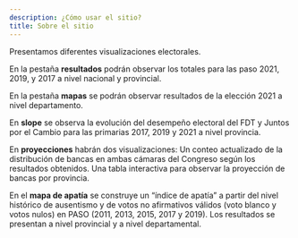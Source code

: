 ```yaml
---
description: ¿Cómo usar el sitio?
title: Sobre el sitio
---
```


Presentamos diferentes visualizaciones electorales.

En la pestaña **resultados** podrán observar los totales para las paso 2021, 2019, y 2017 a nivel nacional y provincial.

En la pestaña **mapas** se podrán observar resultados de la elección 2021 a nivel departamento.

En **slope** se observa la evolución del desempeño electoral del FDT y Juntos por el Cambio para las primarias 2017, 2019 y 2021 a nivel provincia.

En **proyecciones** habrán dos visualizaciones: Un conteo actualizado de la distribución de bancas en ambas cámaras del Congreso según los resultados obtenidos. Una tabla interactiva para observar la proyección de bancas por provincia.

En el **mapa de apatía** se construye un “índice de apatía” a partir del nivel histórico de ausentismo y de votos no afirmativos válidos (voto blanco y votos nulos) en PASO (2011, 2013, 2015, 2017 y 2019). Los resultados se presentan a nivel provincial y a nivel departamental.
